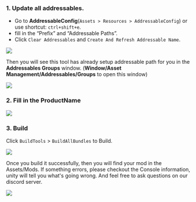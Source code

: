### 1. Update all addressables.

* Go to **AddressableConfig**(`Assets > Resources > AddressableConfig`) or use shortcut: `ctrl+shift+e`.
* fill in the “Prefix” and “Addressable Paths”.
* Click `Clear Addressables` and `Create And Refresh Addressable Name`.

![](./images/build/addressable.png)

Then you will see this tool has already setup addressable path for you in the **Addressables Groups** window. (**Window/Asset Management/Addressables/Groups** to open this window)

![](./images/build/addressables-list.png)

### 2. Fill in the ProductName

![](./images/build/productname.png)

### 3. Build

Click `BuildTools` > `BuildAllBundles` to Build.

![](./images/build/buildTool.png)

Once you build it successfully,  then you will find your mod in the Assets/Mods. If something errors, please checkout the Console information, unity will tell you what's going wrong. And feel free to ask questions on our discord server.

![](./images/build/validate.png)
